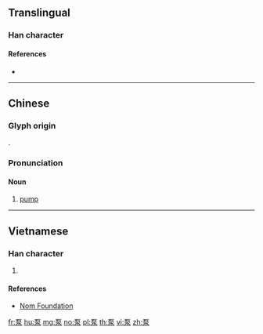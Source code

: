 {{character info/new}}
==Translingual==

===Han character===
{{Han char|rn=112|rad=石|as=04|sn=9|four=10232|canj=MRE,XMRE|ids=⿱石水}}

====References====
* {{Han ref|kx=0619.121|dkj=17343|hdz=31576.080|uh=6CF5|ud=27893|bh=ACA6|bd=44198}}

----

==Chinese==
{{zh-forms}}
{{zh-wp|zh|yue}}

===Glyph origin===
{{Han etym}}
{{Han compound|石|水|t1=stone|t2=water|ls=ic}}.

===Pronunciation===
{{zh-pron
|m=bèng
|c=bam1
|cat=n
}}

====Noun====
{{zh-noun}}

# [[pump]]

----

==Vietnamese==

===Han character===
{{vi-readings|rs=水05| hanviet = bơm}}

# {{defn|lang=vi|sort=水05}}

====References====
*[http://nomfoundation.org/common/nom_details.php?codepoint=6cf5 Nom Foundation]

[[fr:泵]]
[[hu:泵]]
[[mg:泵]]
[[no:泵]]
[[pl:泵]]
[[th:泵]]
[[vi:泵]]
[[zh:泵]]
